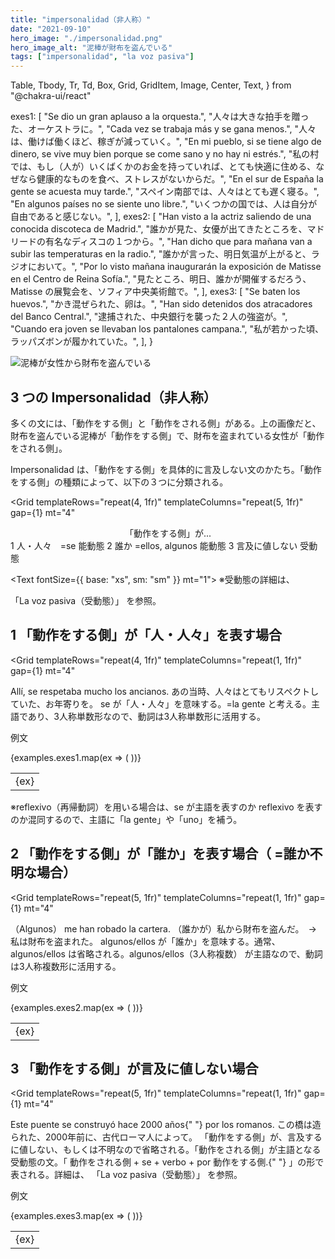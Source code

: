 ```yaml
---
title: "impersonalidad（非人称）"
date: "2021-09-10"
hero_image: "./impersonalidad.png"
hero_image_alt: "泥棒が財布を盗んでいる"
tags: ["impersonalidad", "la voz pasiva"]
---
```


  Table,
  Tbody,
  Tr,
  Td,
  Box,
  Grid,
  GridItem,
  Image,
  Center,
  Text,
} from "@chakra-ui/react"


  exes1: [
    "Se dio un gran aplauso a la orquesta.",
    "人々は大きな拍手を贈った、オーケストラに。",
    "Cada vez se trabaja más y se gana menos.",
    "人々は、働けば働くほど、稼ぎが減っていく。",
    "En mi pueblo, si se tiene algo de dinero, se vive muy bien porque se come sano y no hay ni estrés.",
    "私の村では、もし（人が）いくばくかのお金を持っていれば、とても快適に住める、なぜなら健康的なものを食べ、ストレスがないからだ。",
    "En el sur de España la gente se acuesta muy tarde.",
    "スペイン南部では、人々はとても遅く寝る。",
    "En algunos países no se siente uno libre.",
    "いくつかの国では、人は自分が自由であると感じない。",
  ],
  exes2: [
    "Han visto a la actriz saliendo de una conocida discoteca de Madrid.",
    "誰かが見た、女優が出てきたところを、マドリードの有名なディスコの１つから。",
    "Han dicho que para mañana van a subir las temperaturas en la radio.",
    "誰かが言った、明日気温が上がると、ラジオにおいて。",
    "Por lo visto mañana inaugurarán la exposición de Matisse en el Centro de Reina Sofía.",
    "見たところ、明日、誰かが開催するだろう、Matisse の展覧会を、ソフィア中央美術館で。",
  ],
  exes3: [
    "Se baten los huevos.",
    "かき混ぜられた、卵は。",
    "Han sido detenidos dos atracadores del Banco Central.",
    "逮捕された、中央銀行を襲った２人の強盗が。",
    "Cuando era joven se llevaban los pantalones campana.",
    "私が若かった頃、ラッパズボンが履かれていた。",
  ],
}

<Box>
  <Image src={imageImpersonalidad} alt="泥棒が女性から財布を盗んでいる" />
</Box>

## 3 つの Impersonalidad（非人称）

多くの文には、「動作をする側」と「動作をされる側」がある。上の画像だと、財布を盗んでいる泥棒が「動作をする側」で、財布を盗まれている女性が「動作をされる側」。

Impersonalidad は、「動作をする側」を具体的に言及しない文のかたち。「動作をする側」の種類によって、以下の３つに分類される。

<Grid
  templateRows="repeat(4, 1fr)"
  templateColumns="repeat(5, 1fr)"
  gap={1}
  mt="4"
>
  <Center as={GridItem} rowSpan={1} colSpan={5} bg="cYellow2" p="1">
    「動作をする側」が...
  </Center>
  <GridItem rowSpan={1} colSpan={4} bg="cYellow2" p="2">
    1 人・人々　=se
  </GridItem>
  <GridItem rowSpan={1} colSpan={1} bg="cYellow2" p="2">
    能動態
  </GridItem>
  <GridItem rowSpan={1} colSpan={4} bg="cYellow2" p="2">
    2 誰か =ellos, algunos
  </GridItem>
  <GridItem rowSpan={1} colSpan={1} bg="cYellow2" p="2">
    能動態
  </GridItem>
  <GridItem rowSpan={1} colSpan={4} bg="cYellow2" p="2">
    3 言及に値しない
  </GridItem>
  <GridItem rowSpan={1} colSpan={1} bg="cYellow2" p="2">
    受動態
  </GridItem>
</Grid>

<Text fontSize={{ base: "xs", sm: "sm" }} mt="1">
  ※受動態の詳細は、
  <Link to="/pasiva">
    <span style={{ color: "#A293C2" }}>「La voz pasiva（受動態）」</span>
  </Link>
  を参照。
</Text>

## 1 「動作をする側」が「人・人々」を表す場合

<Grid
  templateRows="repeat(4, 1fr)"
  templateColumns="repeat(1, 1fr)"
  gap={1}
  mt="4"
>
  <GridItem rowSpan={1} colSpan={1} bg="cRed3" p="2">
    Allí, se respetaba mucho los ancianos.
  </GridItem>
  <GridItem rowSpan={1} colSpan={1} bg="cRed3" p="2">
    あの当時、人々はとてもリスペクトしていた、お年寄りを。
  </GridItem>
  <GridItem rowSpan={2} colSpan={1} bg="cRed3" p="2">
    se が「人・人々」を意味する。=la gente
    と考える。主語であり、3人称単数形なので、動詞は3人称単数形に活用する。
  </GridItem>
</Grid>

例文

<Table variant="striped" colorScheme="blackAlpha" mt="3" mb="8">
  <Tbody>
    {examples.exes1.map(ex => (
      <Tr key={ex}>
        <Td>{ex}</Td>
      </Tr>
    ))}
  </Tbody>
</Table>

※reflexivo（再帰動詞）を用いる場合は、se が主語を表すのか reflexivo
を表すのか混同するので、主語に「la gente」や「uno」を補う。

## 2 「動作をする側」が「誰か」を表す場合（ =誰か不明な場合）

<Grid
  templateRows="repeat(5, 1fr)"
  templateColumns="repeat(1, 1fr)"
  gap={1}
  mt="4"
>
  <GridItem rowSpan={1} colSpan={1} bg="cGreen2" p="2">
    （Algunos） me han robado la cartera.
  </GridItem>
  <GridItem rowSpan={1} colSpan={1} bg="cGreen2" p="2">
    （誰かが）私から財布を盗んだ。　→　私は財布を盗まれた。
  </GridItem>
  <GridItem rowSpan={3} colSpan={1} bg="cGreen2" p="2">
    algunos/ellos が「誰か」を意味する。通常、algunos/ellos
    は省略される。algunos/ellos（3人称複数）
    が主語なので、動詞は3人称複数形に活用する。
  </GridItem>
</Grid>

例文

<Table variant="striped" colorScheme="blackAlpha" mt="3" mb="8">
  <Tbody>
    {examples.exes2.map(ex => (
      <Tr key={ex}>
        <Td>{ex}</Td>
      </Tr>
    ))}
  </Tbody>
</Table>

## 3 「動作をする側」が言及に値しない場合

<Grid
  templateRows="repeat(5, 1fr)"
  templateColumns="repeat(1, 1fr)"
  gap={1}
  mt="4"
>
  <GridItem rowSpan={1} colSpan={1} bg="cYellow" p="2">
    Este puente se construyó hace 2000 años{" "}
    <Text as="del">por los romanos.</Text>
  </GridItem>
  <GridItem rowSpan={1} colSpan={1} bg="cYellow" p="2">
    この橋は造られた、2000年前に、<Text as="del">古代ローマ人によって。</Text>
  </GridItem>

  <GridItem rowSpan={3} colSpan={1} bg="cYellow" p="2">
    「動作をする側」が、言及するに値しない、もしくは不明なので省略される。「動作をされる側」が主語となる受動態の文。「
    動作をされる側 + se + verbo + <Text as="del">por 動作をする側.</Text>{" "}
    」の形で表される。詳細は、
    <Link to="/pasiva">
      <span style={{ color: "#A293C2" }}>「La voz pasiva（受動態）」</span>
    </Link>
    を参照。
  </GridItem>
</Grid>

例文

<Table variant="striped" colorScheme="blackAlpha" mt="3" mb="8">
  <Tbody>
    {examples.exes3.map(ex => (
      <Tr key={ex}>
        <Td>{ex}</Td>
      </Tr>
    ))}
  </Tbody>
</Table>
